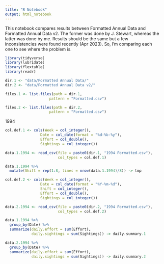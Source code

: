 ```yaml
---
title: "R Notebook"
output: html_notebook
---
```


This notebook compares results between Formatted Annual Data and Formatted Annual Data v2. The former was done by J. Stewart, whereas the latter was done by me. Results should be the same but a few inconsistencies were found recently (Apr 2023). So, I'm comparing each one to see where the problem is.

```r
library(tidyverse)
library(lubridate)
library(flextable)
library(readr)
```


```r
dir.1 <- "data/Formatted Annual Data/"
dir.2 <- "data/Formatted Annual Data v2/"

files.1 <- list.files(path = dir.1, 
                    pattern = "Formatted.csv")

files.2 <- list.files(path = dir.2, 
                    pattern = "Formatted.csv")

```

1994

```r
col.def.1 <- cols(Week = col_integer(),
                Date = col_date(format = "%d-%b-%y"),
                Effort = col_double(),
                Sightings = col_integer())

data.1.1994 <- read_csv(file = paste0(dir.1, "1994 Formatted.csv"),
                        col_types = col.def.1) 

data.1.1994 %>% 
  mutate(Shift = rep(1:8, times = nrow(data.1.1994)/8)) -> tmp

col.def.2 <- cols(Week = col_integer(),
                Date = col_date(format = "%Y-%m-%d"),
                Shift = col_integer(),
                Effort = col_double(),
                Sightings = col_integer())

data.2.1994 <- read_csv(file = paste0(dir.2, "1994 Formatted.csv"),
                        col_types = col.def.2)

data.1.1994 %>% 
  group_by(Date) %>%
  summarize(daily.effort = sum(Effort),
            daily.sightings = sum(Sightings)) -> daily.summary.1 

data.2.1994 %>% 
  group_by(Date) %>%
  summarize(daily.effort = sum(Effort),
            daily.sightings = sum(Sightings)) -> daily.summary.2 

```

